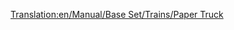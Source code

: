 [[Translation:en/Manual/Base Set/Trains/Paper Truck]]
{{es/Manual/Base Set/Trains/Vagones|Imagen=[[File:en/Manual/Base Set/Trains/Papertruck.png]]
|Nombre=Vagón de Papel
|PrecioNormal=2,296 € (1,148 £)
|PesoNormal=18 / 38 t
|CapacidadNormal=20 t de papel
|PrecioMono="
|PesoMono=18 / 43 t
|CapacidadMono=25 t de papel
|PrecioMag="
|PesoMag=18 / 45 t
|CapacidadMag=27 t de papel
|Descripción=Los '''vagones de papel''' son necesarios para transaportar [[es/Manual/Base Set/Cargos/Papel|papel]] de las [[es/Manual/Base Set/Industries/Papelera|papeleras]] a las [[es/Manual/Base Set/Industries/Imprenta|imprentas]]. Disponible sólo en el clima subártico.
}}